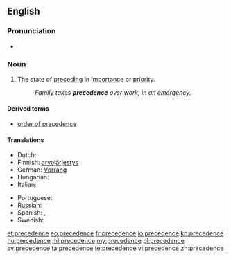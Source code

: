 ==English==

===Pronunciation===
* {{audio|en-us-precedence.ogg|Audio (US)}}

===Noun===
{{en-noun}}

# The state of [[preceding]] in [[importance]] or [[priority]].
#: ''Family takes '''precedence''' over work, in an emergency.''

====Derived terms====
* [[order of precedence]]

====Translations====
{{trans-top|the state of preceding in importance or priority}}
* Dutch: {{t-|nl|voorrang|m}}
* Finnish: [[arvojärjestys]]
* German: [[Vorrang]] {{m}}
* Hungarian: {{t|hu|elsőbbség}}
* Italian: {{t+|it|precedenza|f}}
{{trans-mid}}
* Portuguese: {{t+|pt|precedência|f}}
* Russian: {{t+|ru|предшествование|tr=predšestvovánije}}
* Spanish: {{t|es|prioridad|f}}, {{t|es|precedencia|f}}
* Swedish: {{t|sv|företräde|n}}
{{trans-bottom}}

[[et:precedence]]
[[eo:precedence]]
[[fr:precedence]]
[[io:precedence]]
[[kn:precedence]]
[[hu:precedence]]
[[ml:precedence]]
[[my:precedence]]
[[pl:precedence]]
[[sv:precedence]]
[[ta:precedence]]
[[te:precedence]]
[[vi:precedence]]
[[zh:precedence]]